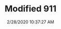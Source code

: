 ---
width: 2000
height: 1333
title: Modified 911
description: A cream and gold modfied 911 at Callas Rennsport with a vented engine cover.
date: 2/28/2020 10:37:27 AM
cameraMake: Sony
cameraModel: ILCE-7M3
lens: ZEISS Batis 2/40 CF
settingsfStop: f/5.6
settingsISO: ISO 100
settingsShutter: 1/400
settingsFocalLength: 40 mm
---